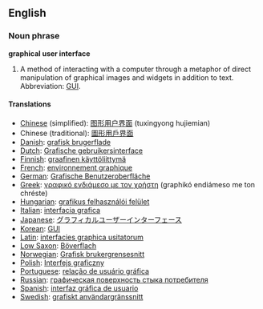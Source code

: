 {{Wikipedia}}
==English==

===Noun phrase===
'''graphical user interface'''

#A method of interacting with a computer through a metaphor of direct manipulation of graphical images and widgets in addition to text.  Abbreviation: [[GUI]].

====Translations====
*[[Chinese]] (simplified): [[图形用户界面]] (tuxingyong hujiemian)
*Chinese (traditional): [[圖形用戶界面]]
*[[Danish]]: [[grafisk brugerflade]]
*[[Dutch]]: [[Grafische gebruikersinterface]]
*[[Finnish]]: [[graafinen käyttöliittymä]]
*[[French]]: [[environnement graphique]]
*[[German]]: [[Grafische Benutzeroberfläche]]
*[[Greek]]: [[γραφικό ενδιάμεσο με τον χρήστη]] (graphikó endiámeso me ton chréste)
*[[Hungarian]]: [[grafikus felhasználói felület]]
*[[Italian]]: [[interfacia grafica]]
*[[Japanese]]: [[グラフィカルユーザーインターフェース]]
*[[Korean]]: [[GUI]]
*[[Latin]]: [[interfacies graphica usitatorum]]
*[[Low Saxon]]: [[Böverflach]]
*[[Norwegian]]: [[Grafisk brukergrensesnitt]]
*[[Polish]]: [[Interfejs graficzny]]
*[[Portuguese]]: [[relação de usuário gráfica]]
*[[Russian]]: [[графическая поверхность стыка потребителя]]
*[[Spanish]]: [[interfaz gráfica de usuario]]
*[[Swedish]]: [[grafiskt användargränssnitt]]